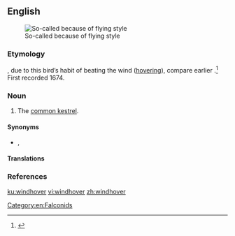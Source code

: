 ==English==
[[File:Common-Kestrel-2.jpg|thumb|So-called because of flying style]]

===Etymology===
{{compound|wind|hover|lang=en}}, due to this bird’s habit of beating the wind ([[hover]]ing), compare earlier {{m|en|windfucker}}.<ref>{{R:Online Etymology Dictionary}}</ref> First recorded 1674.

===Noun===
{{en-noun}}

# {{label|en|UK}} The [[common kestrel]].

====Synonyms====
* {{sense|common kestrel}} {{l|en|kestrel}}, {{l|en|staniel}}

====Translations====
{{trans-see|common kestrel}}

===References===
<references/>

[[Category:en:Falconids]]

[[ku:windhover]]
[[vi:windhover]]
[[zh:windhover]]